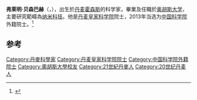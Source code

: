 {{expand|time=2013-12-30T05:36:13+00:00}}
{{Infobox scientist
| name              = 弗莱明·贝森巴赫
| image             = <!--(filename only)-->
| image_size        = 
| caption           = 
| birth_name        = 
| birth_date        = {{Birth date and age|1952|10|4}}
| birth_place       = {{DEN}}[[霍森斯|霍森斯]]
| death_date        = <!-- {{Death date and age|YYYY|MM|DD|YYYY|MM|DD}} (death date then birth date) -->
| death_place       = 
| death_cause       = 
| fields            = [[纳米科技|纳米科技]]
| workplaces        = [[奥胡斯大学|奥胡斯大学]]
| alma_mater        = [[奥胡斯大学|奥胡斯大学]]
| doctoral_advisor  = 
| academic_advisors = 
| doctoral_students = 
| notable_students  = 
| known_for         = 
| influences        = 
| influenced        = 
| awards            = 
| signature         = 
}}
'''弗莱明·贝森巴赫'''（{{lang-da|Flemming Besenbacher}}，{{bd|1952年|10月4日}}），出生於[[丹麦|丹麦]][[霍森斯|霍森斯]]的科学家，畢業及任職於[[奥胡斯大学|奥胡斯大学]]，主要研究範疇為[[纳米科技|纳米科技]]。他是[[丹麦皇家科学院|丹麦皇家科学院]]院士，2013年当选为[[中国科学院|中国科学院]]外籍院士。<ref>{{Cite web |url=http://www.cas.ac.cn/xw/zyxw/yw/201312/t20131219_4001972.shtml |title=关于公布2013年中国科学院院士增选和外籍院士选举结果的公告 |accessdate=2013-12-30 |date=2013-12-19 |publisher=[[中国科学院|中国科学院]] |archive-date=2019-07-13 |archive-url=https://web.archive.org/web/20190713183339/http://www.cas.ac.cn/xw/zyxw/yw/201312/t20131219_4001972.shtml |dead-url=no }}</ref>

== 参考 ==
{{Reflist}}

{{中国科学院外籍院士}}
{{中国科学院全体健在院士}}
{{Authority control}}
{{DEFAULTSORT:Besenbacher, Flemming}}
[[Category:丹麥科學家|Category:丹麥科學家]]
[[Category:丹麦皇家科学院院士|Category:丹麦皇家科学院院士]]
[[Category:中国科学院外籍院士|Category:中国科学院外籍院士]]
[[Category:奧胡斯大學校友|Category:奧胡斯大學校友]]
[[Category:21世紀丹麥人|Category:21世紀丹麥人]]
[[Category:20世纪丹麦人|Category:20世纪丹麦人]]
{{Europe-scientist-stub}}